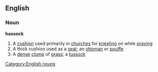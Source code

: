 ==English==

===Noun===
'''hassock'''
# A [[cushion]] used primarily in [[church]]es for [[kneel]]ing on while [[praying]]
# A thick cushion used as a [[seat]]; an [[ottoman]] or [[pouffe]]
# A [[dense]] [[clump]] of [[grass]]; a [[tussock]]
[[Category:English nouns]]